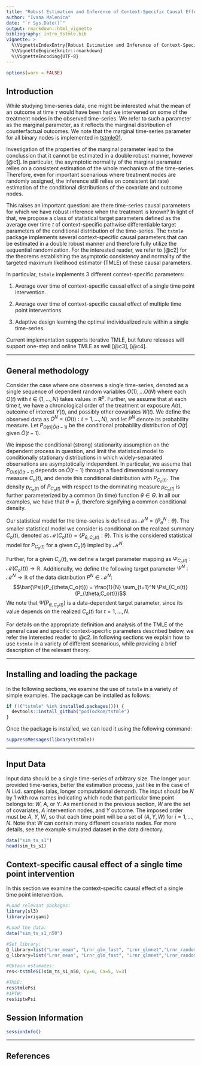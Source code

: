 ```yaml
---
title: "Robust Estimation and Inference of Context-Specific Causal Effects based on Observing a Single Time-Series"
author: "Ivana Malenica"
date: "`r Sys.Date()`"
output: rmarkdown::html_vignette
bibliography: intro_tstmle.bib
vignette: >
  %\VignetteIndexEntry{Robust Estimation and Inference of Context-Specific Causal Effects based on Observing a Single Time-Series}
  %\VignetteEngine{knitr::rmarkdown}
  %\VignetteEncoding{UTF-8}
---
```


```r
options(warn = FALSE)
```

## Introduction

While studying time-series data, one might be interested what the mean of an outcome at time $\tau$ would have been had we intervened on some of the treatment nodes in the observed time-series. We refer to such a parameter as the marginal parameter, as it reflects the marginal distribution of counterfactual outcomes. We note that the marginal time-series parameter for all binary nodes is implemented in [tstmle01](https://github.com/podTockom/tstmle01/).  

Investigation of the properties of the marginal parameter lead to the conclussion that it cannot be estimated in a double robust manner, however [@c1]. In particular, the asymptotic normality of the marginal paramater relies on a consistent estimation of the whole mechanism of the time-series. Therefore, even for important scenarious where treatment nodes are randomly assigned, the inference still relies on consistent (at rate) estimation of the conditional distributions of the covariate and outcome nodes. 

This raises an important question: are there time-series causal parameters for which we have robust inference when the treatment is known? In light of that, we propose a class of statistical target parameters defined as the average over time $t$ of context-specific pathwise differentiable target parameters of the conditional distribution of the time-series. The `tstmle` package implements several context-specific causal parameters that can be estimated in a double robust manner and therefore fully utilize the sequential randomization. For the interested reader, we refer to [@c2] for the theorems establishing the asymptotic consistency and normality of the targeted maximum likelihood estimator (TMLE) of these causal parameters. 

In particular, `tstmle` implements 3 different context-specific parameters:

1. Average over time of context-specific causal effect of a single time point intervention. 

2. Average over time of context-specific causal effect of multiple time point interventions.

3. Adaptive design learning the optimal individualized rule within a single time-series.

Current implementation supports iterative TMLE, but future releases will support one-step and online TMLE as well [@c3], [@c4]. 

---

## General methodology

Consider the case where one observes a single time-series, denoted as a single sequence of dependent random variables $O(1), \dots O(N)$ where each $O(t)$ with $t \in \{1, \dots ,N\}$ takes values in $\mathbf{R}^p$. Further, we assume that at each time $t$, we have a chronological order of the treatment or exposure $A(t)$, outcome of interest $Y(t)$, and possibly other covariates $W(t)$. We define the observed data as $O^N = (O(t) : t = 1, \dots ,N)$, and let $P^N$ denote its probability measure. Let $P_{O(t)|\bar{O}(t-1)}$ be the conditional probability distribution of $O(t)$ given $\bar{O}(t-1)$. 

We impose the conditional (strong) stationarity assumption on the dependent process in question, and limit the statistical model to conditionally stationary distributions in which widely-separated observations are asymptotically independent. In particular, we assume that $P_{O(t)|\bar{O}(t-1)}$ depends on $\bar{O}(t-1)$ through a fixed dimensional summary measure $C_o(t)$, and denote this conditional distribution with $P_{C_o(t)}$. The density $p_{C_o(t)}$ of $P_{C_o(t)}$ with respect to the dominating measure $\mu_{C_o(t)}$ is further parameterized by a common (in time) function $\theta \in \Theta$. In all our examples, we have that $\theta = \bar{p}$, therefore signifying a common conditional density. 

Our statistical model for the time-series is defined as $\mathcal{M}^N = \{P_{\theta}^N : \theta \}$. The smaller statistical model we consider is conditional on the realized summary $C_o(t)$, denoted as $\mathcal{M}(C_o(t)) = \{P_{\theta, C_o(t)} : \theta \}$. This is the considered statistical model for $P_{C_o(t)}$ for a given $C_o(t)$ impled by $\mathcal{M}^N$. 

Further, for a given $C_o(t)$, we define a target parameter mapping as $\Psi_{C_o(t)} : \mathcal{M}(C_o(t)) \rightarrow \mathbb{R}$. Additionally, we define the following target parameter $\Psi^N : \mathcal{M}^N \rightarrow \mathbb{R}$ of the data distribution $P^N \in \mathcal{M}^N$: $$\bar{\Psi}(P_{\theta,C_o(t)}) = \frac{1}{N} \sum_{t=1}^N \Psi_{C_o(t)}(P_{\theta,C_o(t)})$$
We note that $\bar{\Psi}(P_{\theta,C_o(t)})$ is a data-dependent target parameter, since its value depends on the realized $C_o(t)$ for $t = 1, \dots ,N$.

For details on the appropriate definition and analysis of the TMLE of the general case and specific context-specific parameters described below, we refer the interested reader to @c2. In following sections we explain how to use `tstmle` in a variety of different scenarious, while providing a brief description of the relevant theory. 

---

## Installing and loading the package 

In the following sections, we examine the use of `tstmle` in a variety of simple examples. The package can be installed as follows:

```r
if (!("tstmle" %in% installed.packages())) {
  devtools::install_github("podTockom/tstmle")
}
```

Once the package is installed, we can load it using the following command:

```r
suppressMessages(library(tstmle))
```

---

## Input Data

Input data should be a single time-series of arbitrary size. The longer your provided time-series, better the estimation process, just like in the case of $N$ i.i.d. samples (alas, longer computational demand). The input should be $N$ by $1$ \code{data.frame} with row names indicating which node that particular time point belongs to: $W$, $A$, or $Y$. As mentioned in the previous section, $W$ are the set of covariates, $A$ intervention nodes, and $Y$ outcome. The imposed order must be $A$, $Y$, $W$, so that each time point will be a set of $(A,Y,W)$ for $i = 1, \dots, N$. Note that W can contain many different covariate nodes. For more details, see the example simulated dataset in the data directory. 

```r
data("sim_ts_s1")
head(sim_ts_s1)
```

## Context-specific causal effect of a single time point intervention

In this section we examine the context-specific causal effect of a single time point intervention.


```r
#Load relevant packages:
library(sl3)
library(origami)

#Load the data:
data("sim_ts_s1_n50")

#Set library:
Q_library=list("Lrnr_mean", "Lrnr_glm_fast", "Lrnr_glmnet","Lrnr_randomForest","Lrnr_xgboost")
g_library=list("Lrnr_mean", "Lrnr_glm_fast", "Lrnr_glmnet","Lrnr_randomForest","Lrnr_xgboost")

#Obtain estimates:
res<-tstmleSI(sim_ts_s1_n50, Cy=6, Ca=5, V=3)

#TMLE:
res$tmlePsi
#IPTW:
res$iptwPsi

```


## Session Information

```r
sessionInfo()
```

---

## References

